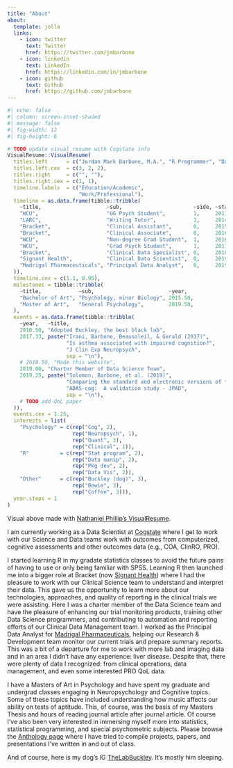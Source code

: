 ```yaml
---
title: "About"
about:
  template: jolla
  links:
    - icon: twitter
      text: Twitter
      href: https://twitter.com/jmbarbone
    - icon: linkedin
      text: LinkedIn
      href: https://linkedin.com/in/jmbarbone
    - icon: github
      text: Github
      href: https://github.com/jmbarbone
---
```


```r
#| echo: false
#| column: screen-inset-shaded
#| message: false
#| fig-width: 12
#| fig-height: 6

# TODO update visual resume with Cogstate info
VisualResume::VisualResume(
  titles.left      = c("Jordan Mark Barbone, M.A.", "R Programmer", "Data Analyst"),
  titles.left.cex  = c(3, 2, 2),
  titles.right     = c("", ""),
  titles.right.cex = c(1, 1),
  timeline.labels  = c("Education/Academic",
                       "Work/Professional"),
  timeline = as.data.frame(tibble::tribble(
    ~title,                     ~sub,                       ~side, ~start,  ~end,
    "WCU",                      "UG Psych Student",         1,     2011.75, 2015.50,
    "LARC",                     "Writing Tutor",            1,     2014.75, 2015.50,
    "Bracket",                  "Clinical Assistant",       0,     2015.75, 2016.50,
    "Bracket",                  "Clinical Associate",       0,     2016.50, 2018.00,
    "WCU",                      "Non-degree Grad Student",  1,     2016.75, 2017.75,
    "WCU",                      "Grad Psych Student",       1,     2017.75, 2019.50,
    "Bracket",                  "Clinical Data Specialist", 0,     2018.00, 2019.00,
    "Signant Health",           "Clinical Data Scientist",  0,     2019.00, 2019.92,
    "Madrigal Pharmaceuticals", "Principal Data Analyst",   0,     2019.92, 2021.00
  )),
  timeline.cex = c(1.1, 0.95),
  milestones = tibble::tribble(
    ~title,            ~sub,                        ~year,
    "Bachelor of Art", "Psychology, minor Biology", 2015.50,
    "Master of Art",   "General Psychology",        2019.50,
  ),
  events = as.data.frame(tibble::tribble(
    ~year,   ~title,
    2016.50, "Adopted Buckley, the best black lab",
    2017.33, paste("Irani, Barbone, Beausoleil, & Gerald (2017)",
                   "Is asthma associated with impaired cognition?",
                   "J Clin Exp Neuropsych",
                   sep = "\n"),
    # 2018.50, "Made this website",
    2019.00, "Charter Member of Data Science Team",
    2019.25, paste("Solomon, Barbone, et al. (2019)",
                   "Comparing the standard and electronic versions of the",
                   "ADAS-cog:  A validation study - JPAD",
                   sep = "\n"),
    # TODO add QoL paper
  )),
  events.cex = 1.25,
  interests = list(
    "Psychology" = c(rep("Cog", 2),
                     rep("Neuropsych", 1),
                     rep("Quant", 3),
                     rep("Clinical", 1)),
    "R"          = c(rep("Stat program", 2),
                     rep("Data manip", 2),
                     rep("Pkg dev", 2),
                     rep("Data Vis", 2)),
    "Other"      = c(rep("Buckley (dog)", 3),
                     rep("Bowie", 3),
                     rep("Coffee", 3))),
  year.steps = 1
)
```

Visual above made with [Nathaniel Phillip's VisualResume](https://github.com/ndphillips/VisualResume).

<!-- # TODO update for Cogstate -->

I am currently working as a Data Scientist at [Cogstate](https://cogstate.com) where I get to work with our Science and Data teams work with outcomes from computerized, cognitive assessments and other outcomes data (e.g., COA, ClinRO, PRO).

I started learning R in my gradate statistics classes to avoid the future pains of having to use or only being familiar with SPSS.
Learning R then launched me into a bigger role at Bracket (now [Signant Health](https://signanthealth.com/)) where I had the pleasure to work with our Clinical Science team to understand and interpret their data.
This gave us the opportunity to learn more about our technologies, approaches, and quality of reporting in the clinical trials we were assisting.
Here I was a charter member of the Data Science team and have the pleasure of enhancing our trial monitoring products, training other Data Science programmers, and contributing to automation and reporting efforts of our Clinical Data Management team.
I worked as the Principal Data Analyst for [Madrigal Pharmaceuticals](https://madrigalpharma.com/), helping our Research & Development team monitor our current trials and prepare summary reports.
This was a bit of a departure for me to work with more lab and imaging data and in an area I didn't have any experience: liver disease.
Despite that, there were plenty of data I recognized: from clinical operations, data management, and even some interested PRO QoL data.

I have a Masters of Art in Psychology and have spent my graduate and undergrad classes engaging in Neuropsychology and Cognitive topics.
Some of these topics have included understanding how music affects our ability on tests of aptitude.
This, of course, was the basis of my Masters Thesis and hours of reading journal article after journal article.
Of course I've also been very interested in immersing myself more into statistics, statistical programming, and special psychometric subjects.
Please browse the [Anthology page](https://jmbarbone.github.io/homepage/anthology) where I have tried to compile projects, papers, and presentations I've written in and out of class.

And of course, here is my dog's IG [TheLabBuckley](https://www.instagram.com/thelabbuckley/).
It's mostly him sleeping.

